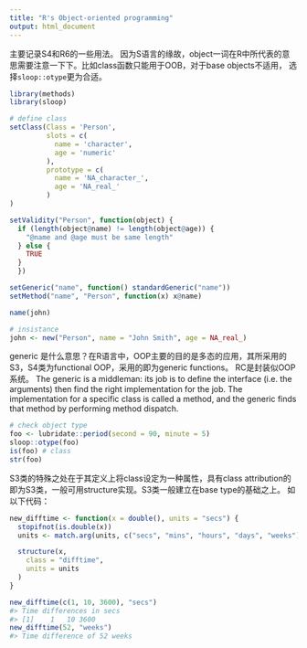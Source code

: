 ```yaml
---
title: "R's Object-oriented programming"
output: html_document
---
```


主要记录S4和R6的一些用法。
因为S语言的缘故，object一词在R中所代表的意思需要注意一下下。比如class函数只能用于OOB，对于base objects不适用， 选择`sloop::otype`更为合适。


```r
library(methods)
library(sloop)
```

```r
# define class
setClass(Class = 'Person',
         slots = c(
           name = 'character',
           age = 'numeric'
         ),
         prototype = c(
           name = 'NA_character_',
           age = 'NA_real_'
         )
)

setValidity("Person", function(object) {
  if (length(object@name) != length(object@age)) {
    "@name and @age must be same length"
  } else {
    TRUE
  }
  })

setGeneric("name", function() standardGeneric("name"))
setMethod("name", "Person", function(x) x@name)

name(john)

# insistance
john <- new("Person", name = "John Smith", age = NA_real_)


```

generic 是什么意思？在R语言中，OOP主要的目的是多态的应用，其所采用的S3，S4类为functional OOP，采用的即为generic functions。
RC是封装似OOP系统。
The generic is a middleman: its job is to define the interface (i.e. the arguments) then find the right implementation for the job. The implementation for a specific class is called a method, and the generic finds that method by performing method dispatch.

```r
# check object type
foo <- lubridate::period(second = 90, minute = 5)
sloop::otype(foo)
is(foo) # class
str(foo)
```

S3类的特殊之处在于其定义上将class设定为一种属性，具有class attribution的即为S3类，一般可用structure实现。S3类一般建立在base  type的基础之上。
如以下代码：
```r
new_difftime <- function(x = double(), units = "secs") {
  stopifnot(is.double(x))
  units <- match.arg(units, c("secs", "mins", "hours", "days", "weeks"))

  structure(x,
    class = "difftime",
    units = units
  )
}

new_difftime(c(1, 10, 3600), "secs")
#> Time differences in secs
#> [1]    1   10 3600
new_difftime(52, "weeks")
#> Time difference of 52 weeks

```
